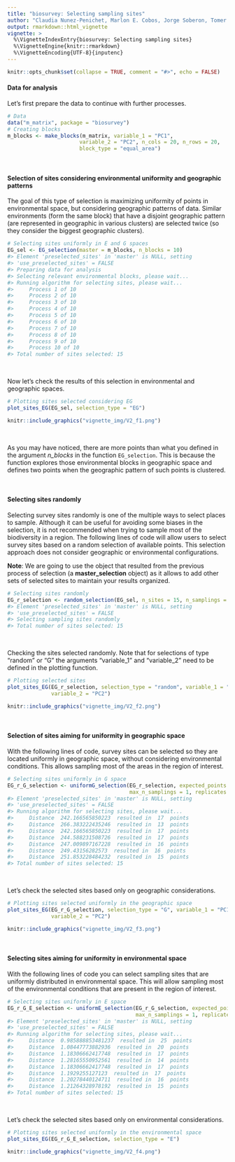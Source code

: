 ---
title: "biosurvey: Selecting sampling sites"
author: "Claudia Nunez-Penichet, Marlon E. Cobos, Jorge Soberon, Tomer Gueta, Narayani Barve, Vijay Barve, Adolfo G. Navarro-Siguenza, A. Townsend Peterson"
output: rmarkdown::html_vignette
vignette: >
  %\VignetteIndexEntry{biosurvey: Selecting sampling sites}
  %\VignetteEngine{knitr::rmarkdown}
  %\VignetteEncoding{UTF-8}{inputenc}
---

```{r setup, include = FALSE}
knitr::opts_chunk$set(collapse = TRUE, comment = "#>", echo = FALSE)
```

#### Data for analysis

Let's first prepare the data to continue with further processes.

```{r data, eval=FALSE, echo=TRUE}
# Data
data("m_matrix", package = "biosurvey")
# Creating blocks
m_blocks <- make_blocks(m_matrix, variable_1 = "PC1",
                       variable_2 = "PC2", n_cols = 20, n_rows = 20,
                       block_type = "equal_area")
```

<br>

#### Selection of sites considering environmental uniformity and geographic patterns

The goal of this type of selection is maximizing uniformity of points in environmental space, but considering geographic patterns of data. Similar environments (form the same block) that have a disjoint geographic pattern (are represented in geographic in various clusters) are selected twice (so they consider the biggest geographic clusters).


```{r EG_selection, eval=FALSE, echo=TRUE}
# Selecting sites uniformly in E and G spaces
EG_sel <- EG_selection(master = m_blocks, n_blocks = 10)
#> Element 'preselected_sites' in 'master' is NULL, setting
#> 'use_preselected_sites' = FALSE
#> Preparing data for analysis
#> Selecting relevant environmental blocks, please wait...
#> Running algorithm for selecting sites, please wait...
#>     Process 1 of 10
#>     Process 2 of 10
#>     Process 3 of 10
#>     Process 4 of 10
#>     Process 5 of 10
#>     Process 6 of 10
#>     Process 7 of 10
#>     Process 8 of 10
#>     Process 9 of 10
#>     Process 10 of 10
#> Total number of sites selected: 15
```

<br>

Now let's check the results of this selection in environmental and geographic spaces. 

```{r plot_sites_EG EG, eval=FALSE, echo=TRUE, fig.height=4, fig.width=6}
# Plotting sites selected considering EG
plot_sites_EG(EG_sel, selection_type = "EG")
```

```{r, fig.height=4, fig.width=6}
knitr::include_graphics("vignette_img/V2_f1.png")
```

<br>

As you may have noticed, there are more points than what you defined in the argument *n_blocks* in the function `EG_selection`. This is because the function explores those environmental blocks in geographic space and defines two points when the geographic pattern of such points is clustered.

<br>

#### Selecting sites randomly

Selecting survey sites randomly is one of the multiple ways to select places to sample. Although it can be useful for avoiding some biases in the selection, it is not recommended  when trying to sample most of the biodiversity in a region. The following lines of code will allow users to select survey sites based on a random selection of available points. This selection approach does not consider geographic or environmental configurations.

**Note**: We are going to use the object that resulted from the previous process of selection (a **master_selection** object) as it allows to add other sets of selected sites to maintain your results organized. 

```{r random_selection, eval=FALSE, echo=TRUE}
# Selecting sites randomly
EG_r_selection <- random_selection(EG_sel, n_sites = 15, n_samplings = 5)
#> Element 'preselected_sites' in 'master' is NULL, setting
#> 'use_preselected_sites' = FALSE
#> Selecting sampling sites randomly
#> Total number of sites selected: 15
```

<br>

Checking the sites selected randomly. Note that for selections of type "random" or "G" the arguments "variable_1" and "variable_2" need to be defined in the plotting function.

```{r plot_sites_EG random, eval=FALSE, echo=TRUE, fig.height=4, fig.width=6}
# Plotting selected sites
plot_sites_EG(EG_r_selection, selection_type = "random", variable_1 = "PC1", 
              variable_2 = "PC2")
```

```{r, fig.height=4, fig.width=6}
knitr::include_graphics("vignette_img/V2_f2.png")
```

<br>

#### Selection of sites aiming for uniformity in geographic space

With the following lines of code, survey sites can be selected so they are located uniformly in geographic space, without considering environmental conditions. This allows sampling most of the areas in the region of interest.

```{r uniformG_selection, eval=FALSE, echo=TRUE}
# Selecting sites uniformly in G space
EG_r_G_selection <- uniformG_selection(EG_r_selection, expected_points = 15, 
                                       max_n_samplings = 1, replicates = 5)
#> Element 'preselected_sites' in 'master' is NULL, setting
#> 'use_preselected_sites' = FALSE
#> Running algorithm for selecting sites, please wait...
#>     Distance  242.166565850223  resulted in  17  points
#>     Distance  266.383222435246  resulted in  13  points
#>     Distance  242.166565850223  resulted in  17  points
#>     Distance  244.588231508726  resulted in  17  points
#>     Distance  247.009897167228  resulted in  16  points
#>     Distance  249.43156282573  resulted in  16  points
#>     Distance  251.853228484232  resulted in  15  points
#> Total number of sites selected: 15
```

<br>

Let's check the selected sites based only on geographic considerations.

```{r plot_sites_EG G_selection, eval=FALSE, echo=TRUE, fig.height=4, fig.width=6}
# Plotting sites selected uniformly in the geographic space
plot_sites_EG(EG_r_G_selection, selection_type = "G", variable_1 = "PC1", 
              variable_2 = "PC2")
```

```{r, fig.height=4, fig.width=6}
knitr::include_graphics("vignette_img/V2_f3.png")
```

<br>

#### Selecting sites aiming for uniformity in environmental space

With the following lines of code you can select sampling sites that are uniformly distributed in environmental space. This will allow sampling most of the environmental conditions that are present in the region of interest.

```{r uniformE_selection_blocks, eval=FALSE, echo=TRUE}
# Selecting sites uniformly in E space
EG_r_G_E_selection <- uniformE_selection(EG_r_G_selection, expected_points = 15, 
                                         max_n_samplings = 1, replicates = 5)
#> Element 'preselected_sites' in 'master' is NULL, setting
#> 'use_preselected_sites' = FALSE
#> Running algorithm for selecting sites, please wait...
#>     Distance  0.985888853481237  resulted in  25  points
#>     Distance  1.08447773882936  resulted in  20  points
#>     Distance  1.18306662417748  resulted in  17  points
#>     Distance  1.28165550952561  resulted in  14  points
#>     Distance  1.18306662417748  resulted in  17  points
#>     Distance  1.1929255127123  resulted in  17  points
#>     Distance  1.20278440124711  resulted in  16  points
#>     Distance  1.21264328978192  resulted in  15  points
#> Total number of sites selected: 15
```

<br>

Let's check the selected sites based only on environmental considerations.

```{r plot_sites_EG E_all, eval=FALSE, echo=TRUE, fig.height=4, fig.width=6}
# Plotting sites selected uniformly in the environmental space
plot_sites_EG(EG_r_G_E_selection, selection_type = "E")
```

```{r, fig.height=4, fig.width=6}
knitr::include_graphics("vignette_img/V2_f4.png")
```
